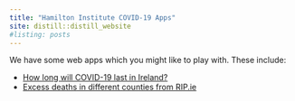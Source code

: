 ```yaml
---
title: "Hamilton Institute COVID-19 Apps"
site: distill::distill_website
#listing: posts
---
```


We have some web apps which you might like to play with. These include:

- [How long will COVID-19 last in Ireland?](howlong.html)
- [Excess deaths in different counties from RIP.ie](excessrip.html)
